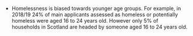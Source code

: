 * Homelessness is biased towards younger age groups. For example, in 2018/19 24% of main applicants assessed as homeless or potentially homeless were aged 16 to 24 years old. However only 5% of households in Scotland are headed by someone aged 16 to 24 years old.
